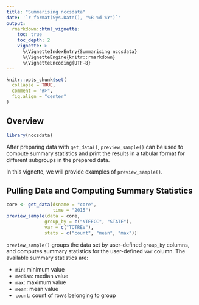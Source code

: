 ```yaml
---
title: "Summarising nccsdata"
date: '`r format(Sys.Date(), "%B %d %Y")`'
output:
  rmarkdown::html_vignette:
    toc: true
    toc_depth: 2
    vignette: >
      %\VignetteIndexEntry{Summarising nccsdata}
      %\VignetteEngine{knitr::rmarkdown}
      %\VignetteEncoding{UTF-8}
---
```


```r
knitr::opts_chunk$set(
  collapse = TRUE,
  comment = "#>",
  fig.align = "center"
)
```

## Overview

```r
library(nccsdata)
```

After preparing data with `get_data()`, `preview_sample()` can be used to
compute summary statistics and print the results in a tabular format for 
different subgroups in the prepared data.

In this vignette, we will provide examples of `preview_sample()`.

## Pulling Data and Computing Summary Statistics

```r
core <- get_data(dsname = "core",
                 time = "2015")
preview_sample(data = core,
              group_by = c("NTEECC", "STATE"),
              var = c("TOTREV"),
              stats = c("count", "mean", "max"))
```

`preview_sample()` groups the data set by user-defined `group_by` columns, and computes summary statistics for the user-defined `var` column. The available
summary statistics are:

 * `min`: minimum value
 * `median`: median value
 * `max`: maximum value
 * `mean`: mean value
 * `count`: count of rows belonging to group
 


